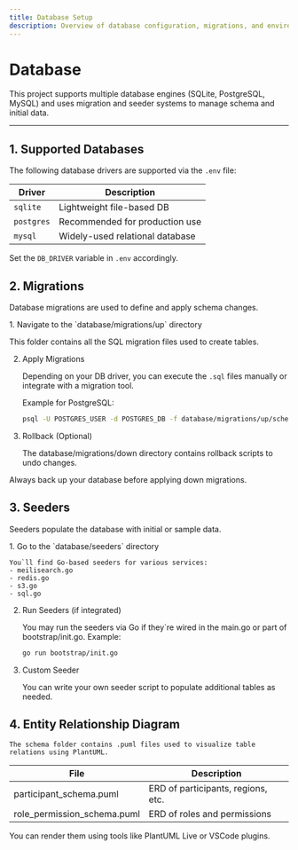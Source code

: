 ```yaml
---
title: Database Setup
description: Overview of database configuration, migrations, and environment variables.
---
```



# Database

This project supports multiple database engines (SQLite, PostgreSQL, MySQL) and uses migration and seeder systems to manage schema and initial data.

---

## 1. Supported Databases

The following database drivers are supported via the `.env` file:

| Driver       | Description                        |
|--------------|------------------------------------|
| `sqlite`     | Lightweight file-based DB          |
| `postgres`   | Recommended for production use     |
| `mysql`      | Widely-used relational database    |

Set the `DB_DRIVER` variable in `.env` accordingly.

## 2. Migrations

Database migrations are used to define and apply schema changes.

<Steps>
1. Navigate to the `database/migrations/up` directory

   This folder contains all the SQL migration files used to create tables.

2. Apply Migrations

   Depending on your DB driver, you can execute the `.sql` files manually or integrate with a migration tool.

   Example for PostgreSQL:
   ```bash
   psql -U POSTGRES_USER -d POSTGRES_DB -f database/migrations/up/schema.sql

3. Rollback (Optional)
    
    The database/migrations/down directory contains rollback scripts to undo changes.

</Steps>
Always back up your database before applying down migrations.

## 3. Seeders
Seeders populate the database with initial or sample data.

<Steps> 
1. Go to the `database/seeders` directory

    You`ll find Go-based seeders for various services:
    - meilisearch.go
    - redis.go
    - s3.go
    - sql.go

2. Run Seeders (if integrated)
    
    You may run the seeders via Go if they`re wired in the main.go or part of bootstrap/init.go.
    Example:

    ```bash
    go run bootstrap/init.go
    ```
3. Custom Seeder

    You can write your own seeder script to populate additional tables as needed.

</Steps>

## 4. Entity Relationship Diagram

    The schema folder contains .puml files used to visualize table relations using PlantUML.

| File	                        | Description                           |
|-------------------------------|---------------------------------------|
| participant_schema.puml       | ERD of participants, regions, etc.    |
| role_permission_schema.puml   | ERD of roles and permissions          |

You can render them using tools like PlantUML Live or VSCode plugins.
